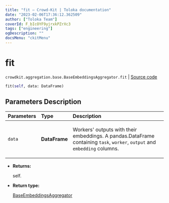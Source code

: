 ```yaml
---
title: "fit — Crowd-Kit | Toloka documentation"
date: "2023-02-06T17:36:12.362509"
author: ["Toloka Team"]
coverId: F_bIcOYF9yjrxkPZrXc3
tags: ["engineering"]
ogDescription: ""
docsMenu: "ckitMenu"
---
```


# fit
`crowdkit.aggregation.base.BaseEmbeddingsAggregator.fit` | [Source code](https://github.com/Toloka/crowd-kit/blob/v1.2.0/crowdkit/aggregation/base/__init__.py#L95)

```python
fit(self, data: DataFrame)
```

## Parameters Description

| Parameters | Type | Description |
| :----------| :----| :-----------|
`data`|**DataFrame**|<p>Workers&#x27; outputs with their embeddings. A pandas.DataFrame containing `task`, `worker`, `output` and `embedding` columns.</p>

* **Returns:**

  self.

* **Return type:**

  [BaseEmbeddingsAggregator](/docs-new/crowd-kit/reference/crowdkit.aggregation.base.BaseEmbeddingsAggregator)
